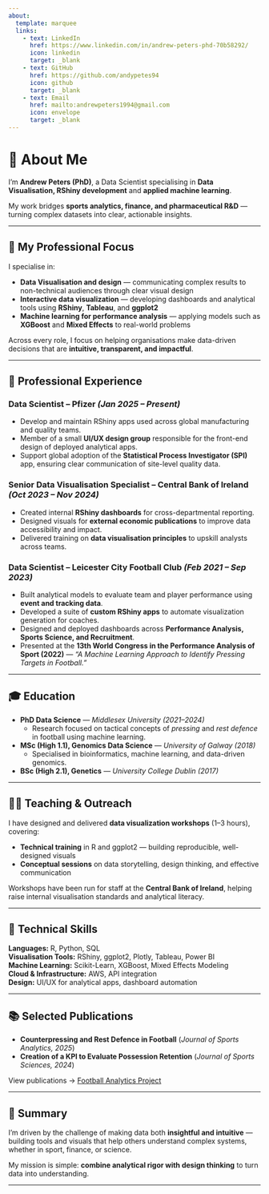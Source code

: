 ```yaml
---
about: 
  template: marquee
  links:
    - text: LinkedIn
      href: https://www.linkedin.com/in/andrew-peters-phd-70b58292/
      icon: linkedin
      target: _blank
    - text: GitHub
      href: https://github.com/andypetes94
      icon: github
      target: _blank 
    - text: Email
      href: mailto:andrewpeters1994@gmail.com
      icon: envelope
      target: _blank
---
```


# 👋 About Me

I’m **Andrew Peters (PhD)**, a Data Scientist specialising in **Data Visualisation, RShiny development** and **applied machine learning**. 

My work bridges **sports analytics, finance, and pharmaceutical R&D** — turning complex datasets into clear, actionable insights.

---

## 🎯 My Professional Focus

I specialise in:

- **Data Visualisation and design** — communicating complex results to non-technical audiences through clear visual design  
- **Interactive data visualization** — developing dashboards and analytical tools using **RShiny**, **Tableau**, and **ggplot2**
- **Machine learning for performance analysis** — applying models such as **XGBoost** and **Mixed Effects** to real-world problems  

Across every role, I focus on helping organisations make data-driven decisions that are **intuitive, transparent, and impactful**.

---

## 💼 Professional Experience

### **Data Scientist – Pfizer** *(Jan 2025 – Present)*
- Develop and maintain RShiny apps used across global manufacturing and quality teams.  
- Member of a small **UI/UX design group** responsible for the front-end design of deployed analytical apps.  
- Support global adoption of the **Statistical Process Investigator (SPI)** app, ensuring clear communication of site-level quality data.  

### **Senior Data Visualisation Specialist – Central Bank of Ireland** *(Oct 2023 – Nov 2024)*
- Created internal **RShiny dashboards** for cross-departmental reporting.  
- Designed visuals for **external economic publications** to improve data accessibility and impact.  
- Delivered training on **data visualisation principles** to upskill analysts across teams.

### **Data Scientist – Leicester City Football Club** *(Feb 2021 – Sep 2023)*  

- Built analytical models to evaluate team and player performance using **event and tracking data**.  
- Developed a suite of **custom RShiny apps** to automate visualization generation for coaches.  
- Designed and deployed dashboards across **Performance Analysis, Sports Science, and Recruitment**.  
- Presented at the **13th World Congress in the Performance Analysis of Sport (2022)** —  *“A Machine Learning Approach to Identify Pressing Targets in Football.”*  

---

## 🎓 Education

- **PhD Data Science** — *Middlesex University (2021–2024)*  
  - Research focused on tactical concepts of *pressing* and *rest defence* in football using machine learning.  

- **MSc (High 1.1), Genomics Data Science** — *University of Galway (2018)*  
  - Specialised in bioinformatics, machine learning, and data-driven genomics.

- **BSc (High 2.1), Genetics** — *University College Dublin (2017)*  

---

## 🧑‍🏫 Teaching & Outreach

I have designed and delivered **data visualization workshops** (1–3 hours), covering:

- **Technical training** in R and ggplot2 — building reproducible, well-designed visuals  
- **Conceptual sessions** on data storytelling, design thinking, and effective communication  

Workshops have been run for staff at the **Central Bank of Ireland**, helping raise internal visualisation standards and analytical literacy.

---

## 🧰 Technical Skills

**Languages:** R, Python, SQL  
**Visualisation Tools:** RShiny, ggplot2, Plotly, Tableau, Power BI  
**Machine Learning:** Scikit-Learn, XGBoost, Mixed Effects Modeling  
**Cloud & Infrastructure:** AWS, API integration  
**Design:** UI/UX for analytical apps, dashboard automation  

---

<!-- --- -->

<!-- ### 🧩 Data Visualization Society Mentorship Program (June–August 2025) -->

<!-- I participated as a **mentor** in the **Data Visualisation Society Mentorship Program**, an initiative that brought together **61 data visualization professionals** who collectively supported **82 early-career practitioners** across design, research, analysis, and creative disciplines. -->

<!-- It was a privilege to contribute to this program — helping foster the next generation of talent and promoting best practices in design, communication, and analytical storytelling within the data visualization community. -->

<!-- --- -->

## 📚 Selected Publications

- **Counterpressing and Rest Defence in Football** (*Journal of Sports Analytics, 2025*)  
- **Creation of a KPI to Evaluate Possession Retention** (*Journal of Sports Sciences, 2024*)  

View publications → [Football Analytics Project](publications.qmd)

---

## 🏁 Summary

I’m driven by the challenge of making data both **insightful and intuitive** — building tools and visuals that help others understand complex systems, whether in sport, finance, or science. 

My mission is simple: **combine analytical rigor with design thinking** to turn data into understanding.

---
